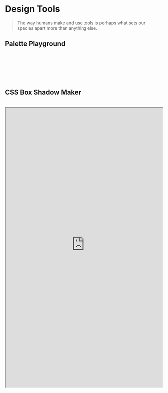 
<Meta title="Docs/Design Tools" />

# Design Tools

> The way humans make and use tools is perhaps what sets our species apart more than anything else.

## Palette Playground

<br />
<PalettePlayground />
<br />
<br />
<br />
<br />

## CSS Box Shadow Maker

<br />
<iframe
  style={{ border: 'none' }}
  width="100%"
  height="900px"
  src="https://yari-demos.prod.mdn.mozit.cloud/zh-CN/docs/Web/CSS/CSS_Backgrounds_and_Borders/Box-shadow_generator/_sample_.box-shadow_generator.html"
/>
<br />
<br />
<br />
<br />

## CSS Filter Playground

<br />
<iframe style={{ border: 'none' }} width="100%" height="900px" src="https://www.cssfilters.co/" />
